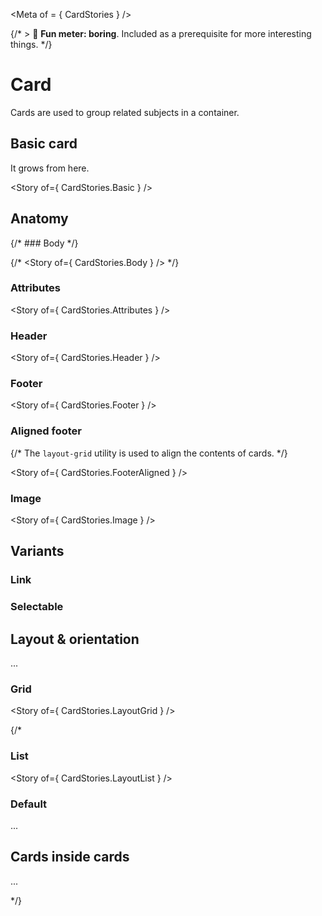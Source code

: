 
<Meta of = { CardStories } />

{/* > 🥱 **Fun meter: boring**. Included as a prerequisite for more interesting things. */}

# Card

Cards are used to group related subjects in a container.

<Canvas>
  <Story of={ CardStories.Article } />
</Canvas>

## Basic card

It grows from here.

<Story of={ CardStories.Basic } />

## Anatomy

{/* ### Body */}

{/* <Story of={ CardStories.Body } /> */}

### Attributes

<Story of={ CardStories.Attributes } />

### Header

<Story of={ CardStories.Header } />

### Footer

<Story of={ CardStories.Footer } />

### Aligned footer

{/* The `layout-grid` utility is used to align the contents of cards. */}

<Story of={ CardStories.FooterAligned } />

### Image

<Story of={ CardStories.Image } />

## Variants

### Link

### Selectable

## Layout & orientation

...

### Grid

<Story of={ CardStories.LayoutGrid } />

{/*

### List

<Story of={ CardStories.LayoutList } />

### Default

...

## Cards inside cards

...

*/}